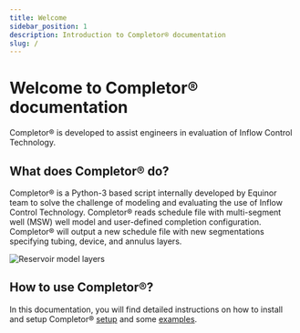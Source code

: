 ```yaml
---
title: Welcome
sidebar_position: 1
description: Introduction to Completor® documentation
slug: /
---
```


# Welcome to Completor® documentation

Completor® is developed to assist engineers in evaluation of Inflow Control Technology.

## What does Completor® do?

Completor® is a Python-3 based script internally developed by Equinor team
to solve the challenge of modeling and evaluating the use of Inflow Control Technology.
Completor® reads schedule file with multi-segment well (MSW) well model and user-defined completion configuration.
Completor® will output a new schedule file with new segmentations specifying tubing, device, and annulus layers.

![Reservoir model layers](../static/img/layers.png)

## How to use Completor®?

In this documentation, you will find detailed instructions on how to install and setup Completor® [setup](./about/setup.mdx)
and some [examples](./about/examples.mdx).

